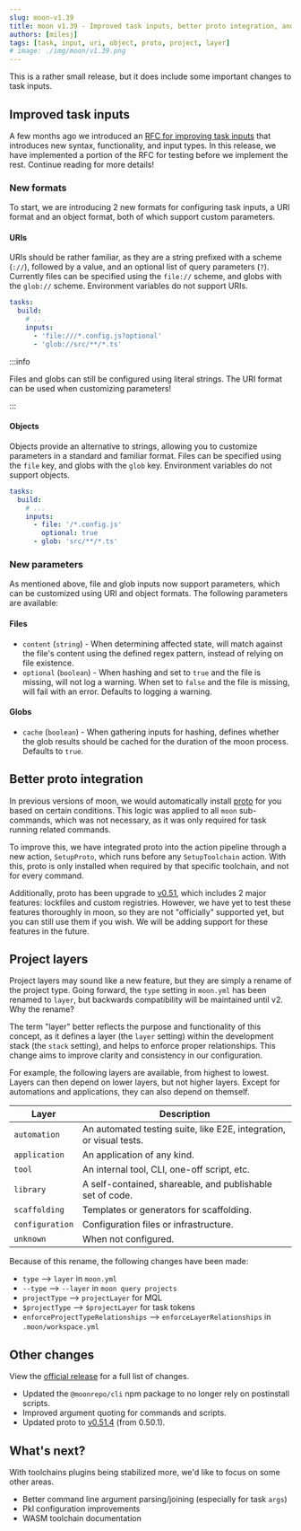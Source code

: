 ```yaml
---
slug: moon-v1.39
title: moon v1.39 - Improved task inputs, better proto integration, and project layers
authors: [milesj]
tags: [task, input, uri, object, proto, project, layer]
# image: ./img/moon/v1.39.png
---
```


This is a rather small release, but it does include some important changes to task inputs.

<!--truncate-->

## Improved task inputs

A few months ago we introduced an
[RFC for improving task inputs](https://github.com/moonrepo/moon/issues/1985) that introduces new
syntax, functionality, and input types. In this release, we have implemented a portion of the RFC
for testing before we implement the rest. Continue reading for more details!

### New formats

To start, we are introducing 2 new formats for configuring task inputs, a URI format and an object
format, both of which support custom parameters.

#### URIs

URIs should be rather familiar, as they are a string prefixed with a scheme (`://`), followed by a
value, and an optional list of query parameters (`?`). Currently files can be specified using the
`file://` scheme, and globs with the `glob://` scheme. Environment variables do not support URIs.

```yml title="moon.yml"
tasks:
  build:
    # ...
    inputs:
      - 'file:///*.config.js?optional'
      - 'glob://src/**/*.ts'
```

:::info

Files and globs can still be configured using literal strings. The URI format can be used when
customizing parameters!

:::

#### Objects

Objects provide an alternative to strings, allowing you to customize parameters in a standard and
familiar format. Files can be specified using the `file` key, and globs with the `glob` key.
Environment variables do not support objects.

```yml title="moon.yml"
tasks:
  build:
    # ...
    inputs:
      - file: '/*.config.js'
        optional: true
      - glob: 'src/**/*.ts'
```

### New parameters

As mentioned above, file and glob inputs now support parameters, which can be customized using URI
and object formats. The following parameters are available:

#### Files

- `content` (`string`) - When determining affected state, will match against the file's content
  using the defined regex pattern, instead of relying on file existence.
- `optional` (`boolean`) - When hashing and set to `true` and the file is missing, will not log a
  warning. When set to `false` and the file is missing, will fail with an error. Defaults to logging
  a warning.

#### Globs

- `cache` (`boolean`) - When gathering inputs for hashing, defines whether the glob results should
  be cached for the duration of the moon process. Defaults to `true`.

## Better proto integration

In previous versions of moon, we would automatically install [proto](/proto) for you based on
certain conditions. This logic was applied to all `moon` sub-commands, which was not necessary, as
it was only required for task running related commands.

To improve this, we have integrated proto into the action pipeline through a new action,
`SetupProto`, which runs before any `SetupToolchain` action. With this, proto is only installed when
required by that specific toolchain, and not for every command.

Additionally, proto has been upgrade to
[v0.51](https://github.com/moonrepo/proto/releases/tag/v0.51.0), which includes 2 major features:
lockfiles and custom registries. However, we have yet to test these features thoroughly in moon, so
they are not "officially" supported yet, but you can still use them if you wish. We will be adding
support for these features in the future.

## Project layers

Project layers may sound like a new feature, but they are simply a rename of the project type. Going
forward, the `type` setting in `moon.yml` has been renamed to `layer`, but backwards compatibility
will be maintained until v2. Why the rename?

The term "layer" better reflects the purpose and functionality of this concept, as it defines a
layer (the `layer` setting) within the development stack (the `stack` setting), and helps to enforce
proper relationships. This change aims to improve clarity and consistency in our configuration.

For example, the following layers are available, from highest to lowest. Layers can then depend on
lower layers, but not higher layers. Except for automations and applications, they can also depend
on themself.

| Layer           | Description                                                         |
| --------------- | ------------------------------------------------------------------- |
| `automation`    | An automated testing suite, like E2E, integration, or visual tests. |
| `application`   | An application of any kind.                                         |
| `tool`          | An internal tool, CLI, one-off script, etc.                         |
| `library`       | A self-contained, shareable, and publishable set of code.           |
| `scaffolding`   | Templates or generators for scaffolding.                            |
| `configuration` | Configuration files or infrastructure.                              |
| `unknown`       | When not configured.                                                |

Because of this rename, the following changes have been made:

- `type` --> `layer` in `moon.yml`
- `--type` --> `--layer` in `moon query projects`
- `projectType` --> `projectLayer` for MQL
- `$projectType` --> `$projectLayer` for task tokens
- `enforceProjectTypeRelationships` --> `enforceLayerRelationships` in `.moon/workspace.yml`

## Other changes

View the [official release](https://github.com/moonrepo/moon/releases/tag/v1.39.0) for a full list
of changes.

- Updated the `@moonrepo/cli` npm package to no longer rely on postinstall scripts.
- Improved argument quoting for commands and scripts.
- Updated proto to [v0.51.4](https://github.com/moonrepo/proto/releases/tag/v0.51.0) (from 0.50.1).

## What's next?

With toolchains plugins being stabilized more, we'd like to focus on some other areas.

- Better command line argument parsing/joining (especially for task `args`)
- Pkl configuration improvements
- WASM toolchain documentation
